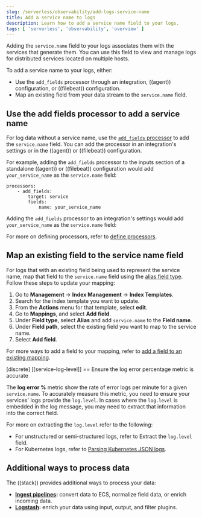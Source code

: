 ```yaml
---
slug: /serverless/observability/add-logs-service-name
title: Add a service name to logs
description: Learn how to add a service name field to your logs.
tags: [ 'serverless', 'observability', 'overview' ]
---
```


Adding the `service.name` field to your logs associates them with the services that generate them.
You can use this field to view and manage logs for distributed services located on multiple hosts.

To add a service name to your logs, either:

- Use the `add_fields` processor through an integration, ((agent)) configuration, or ((filebeat)) configuration.
- Map an existing field from your data stream to the `service.name` field.

## Use the add fields processor to add a service name
For log data without a service name, use the [`add_fields` processor](((fleet-guide))/add_fields-processor.html) to add the `service.name` field.
You can add the processor in an integration's settings or in the ((agent)) or ((filebeat)) configuration.

For example, adding the `add_fields` processor to the inputs section of a standalone ((agent)) or ((filebeat)) configuration would add `your_service_name` as the `service.name` field:

```console
processors:
    - add_fields:
        target: service
        fields:
            name: your_service_name
```

Adding the `add_fields` processor to an integration's settings would add `your_service_name` as the `service.name` field:

<DocImage size="2" url="../images/add-field-processor.png" alt="Add the add_fields processor to an integration" />

For more on defining processors, refer to [define processors](((fleet-guide))/elastic-agent-processor-configuration.html).

## Map an existing field to the service name field

For logs that with an existing field being used to represent the service name, map that field to the `service.name` field using the [alias field type](((ref))/field-alias.html).
Follow these steps to update your mapping:

1. Go to **Management** → **Index Management** → **Index Templates**.
1. Search for the index template you want to update.
1. From the **Actions** menu for that template, select **edit**.
1. Go to **Mappings**, and select **Add field**.
1. Under **Field type**, select **Alias** and add `service.name` to the **Field name**.
1. Under **Field path**, select the existing field you want to map to the service name.
1. Select **Add field**.

For more ways to add a field to your mapping, refer to [add a field to an existing mapping](((ref))/explicit-mapping.html#add-field-mapping.html).

[discrete]
[[service-log-level]]
== Ensure the log error percentage metric is accurate

The **log error %** metric  show the rate of error logs per minute for a given `service.name`.
To accurately measure this metric, you need to ensure your services' logs provide the `log.level`.
In cases where the `log.level` is embedded in the log message, you may need to extract that information into the correct field.

For more on extracting the `log.level` refer to the following:

- For unstructured or semi-structured logs, refer to <DocLink slug="/serverless/observability/parse-log-data" section="parse-logs-log-level">Extract the `log.level` field</DocLink>.
- For Kubernetes logs, refer to [Parsing Kubernetes JSON logs](((filebeat-ref))/running-on-kubernetes.html#_parsing_json_logs).

## Additional ways to process data

The ((stack)) provides additional ways to process your data:

- **[Ingest pipelines](((ref))/ingest.html):** convert data to ECS, normalize field data, or enrich incoming data.
- **[Logstash](((logstash-ref))/introduction.html):** enrich your data using input, output, and filter plugins.